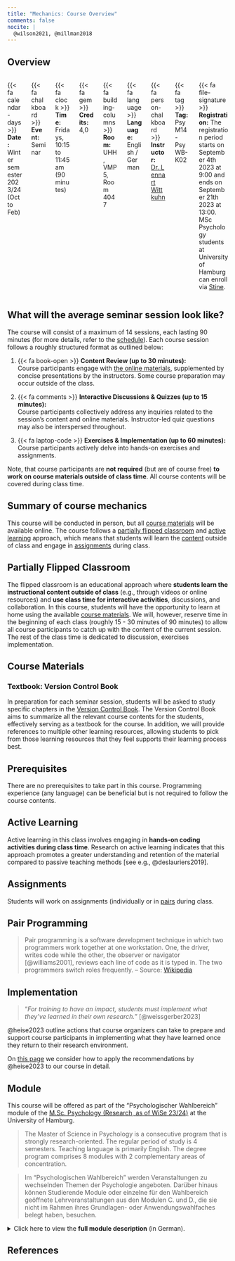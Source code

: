 ```yaml
---
title: "Mechanics: Course Overview"
comments: false
nocite: |
  @wilson2021, @millman2018
---
```


## Overview

:::: {.columns}
::: {.column width="50%"}
{{< fa calendar-days >}} **Date:** Winter semester 2023/24 (Oct to Feb)
:::
::: {.column width="50%"}
{{< fa chalkboard >}} **Event:** Seminar
:::
::: {.column width="50%"}
{{< fa clock >}} **Time:** Fridays, 10:15 to 11:45 am (90 minutes)
:::
::: {.column width="50%"}
{{< fa gem >}} **Credits:** 4,0
:::
::: {.column width="50%"}
{{< fa building-columns >}} **Room:** UHH, VMP 5, Room 4047
:::
::: {.column width="50%"}
{{< fa language >}} **Language:** English / German
:::
::: {.column width="50%"}
{{< fa person-chalkboard >}} **Instructor:** [Dr. Lennart Wittkuhn]({{< var team.lennart.website >}})
:::
::: {.column width="50%"}
{{< fa tag >}} **Tag:** PsyM14-PsyWB-K02 
:::
::: {.column width="100%"}
{{< fa file-signature >}} **Registration:** The registration period starts on September 4th 2023 at 9:00 and ends on September 21th 2023 at 13:00.
MSc Psychology students at University of Hamburg can enroll via [Stine]({{< var links.stine >}}).
:::
::::

## What will the average seminar session look like?

The course will consist of a maximum of 14 sessions, each lasting 90 minutes (for more details, refer to the [schedule](schedule.qmd)).
Each course session follows a roughly structured format as outlined below:

1. {{< fa book-open >}} **Content Review (up to 30 minutes):**
<br> Course participants engage with [the online materials](https://lennartwittkuhn.com/version-control-book/), supplemented by concise presentations by the instructors.
Some course preparation may occur outside of the class.
   
2. {{< fa comments >}} **Interactive Discussions & Quizzes (up to 15 minutes):**
<br>Course participants collectively address any inquiries related to the session's content and online materials.
Instructor-led quiz questions may also be interspersed throughout.

3. {{< fa laptop-code >}} **Exercises & Implementation (up to 60 minutes):**
<br>Course participants actively delve into hands-on exercises and assignments.

Note, that course participants are **not required** (but are of course free) **to work on course materials outside of class time**.
All course contents will be covered during class time.

## Summary of course mechanics

This course will be conducted in person, but all [course materials](#course-materials) will be available online.
The course follows a [partially flipped classroom](#partially-flipped-classroom) and [active learning](#active-learning) approach, which means that students will learn the [content](#course-materials) outside of class and engage in [assignments](#assignments) during class.

## Partially Flipped Classroom

The flipped classroom is an educational approach where **students learn the instructional content outside of class** (e.g., through videos or online resources) and **use class time for interactive activities**, discussions, and collaboration.
In this course, students will have the opportunity to learn at home using the available [course materials](#course-materials).
We will, however, reserve time in the beginning of each class (roughly 15 - 30 minutes of 90 minutes) to allow all course participants to catch up with the content of the current session.
The rest of the class time is dedicated to discussion, exercises implementation.

## Course Materials

### Textbook: Version Control Book

In preparation for each seminar session, students will be asked to study specific chapters in the [Version Control Book](https://lennartwittkuhn.com/version-control-book/).
The Version Control Book aims to summarize all the relevant course contents for the students, effectively serving as a textbook for the course.
In addition, we will provide references to multiple other learning resources, allowing students to pick from those learning resources that they feel supports their learning process best.

## Prerequisites

There are no prerequisites to take part in this course.
Programming experience (any language) can be beneficial but is not required to follow the course contents.

## Active Learning

Active learning in this class involves engaging in **hands-on coding activities during class time**.
Research on active learning indicates that this approach promotes a greater understanding and retention of the material compared to passive teaching methods [see e.g., @deslauriers2019].

## Assignments

Students will work on assignments (individually or in [pairs](#pair-programming) during class.

## Pair Programming

> Pair programming is a software development technique in which two programmers work together at one workstation.
One, the driver, writes code while the other, the observer or navigator [@williams2001], reviews each line of code as it is typed in.
The two programmers switch roles frequently.
-- Source: [Wikipedia](https://en.wikipedia.org/wiki/Pair_programming)

## Implementation

> "*For training to have an impact, students must implement what they've 
learned in their own research.*" [@weissgerber2023]

@heise2023 outline actions that course organizers can take to prepare and support course participants in implementing what they have learned once they return to their research environment.

On [this page](implementation.qmd) we consider how to apply the recommendations by @heise2023 to our course in detail.

## Module

This course will be offered as part of the "Psychologischer Wahlbereich" module of the [M.Sc. Psychology (Research, as of WiSe 23/24)](https://www.psy.uni-hamburg.de/en/studium/studiengaenge/msc-psychology-research.html) at the University of Hamburg.

> The Master of Science in Psychology is a consecutive program that is strongly research-oriented.
The regular period of study is 4 semesters.
Teaching language is primarily English.
The degree program comprises 8 modules with 2 complementary areas of concentration.

>  Im "Psychologischen Wahlbereich" werden Veranstaltungen zu wechselnden Themen der Psychologie angeboten.
Darüber hinaus können Studierende Module oder einzelne für den Wahlbereich geöffnete Lehrveranstaltungen aus den Modulen C. und D., die sie nicht im Rahmen ihres Grundlagen- oder Anwendungswahlfaches belegt haben, besuchen.

<details>
<summary>Click here to view the **full module description** (in German).</summary><br>
```{=html}
<iframe width="100%" height="1200" src="images/20211110-fsb-pb-msc-psychologie-19-wahlpflicht.pdf"></iframe>
```
</details>

## References

:::{#refs}
:::